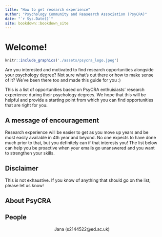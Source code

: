 ```yaml
--- 
title: "How to get research experience"
author: "Psychology Community and Reasearch Association (PsyCRA)"
date: "`r Sys.Date()`"
site: bookdown::bookdown_site
---
```


# Welcome!

```r
knitr::include_graphics('./assets/psycra_logo.jpeg')
```

Are you interested and motivated to find research opportunities alongside your psychology degree? Not sure what's out there or how to make sense of it? We've been there too and made this guide for you :)

This is a list of opportunities based on PsyCRA enthuisiasts' research experience during their psychology degrees. We hope that this will be helpful and provide a starting point from which you can find opportunities that are right for you.

## A message of encouragement

Research experience will be easier to get as you move up years and be most easily available in 4th year and beyond. No one expects to have done much prior to that, but you definitely can if that interests you! The list below can help you be proactive when your emails go unanswered and you want to strengthen your skills.

## Disclaimer

This is not exhaustive. If you know of anything that should go on the list, please let us know!

## About PsyCRA

## People

<center>
Jana (s2144522@ed.ac.uk)
</center>
<br>




